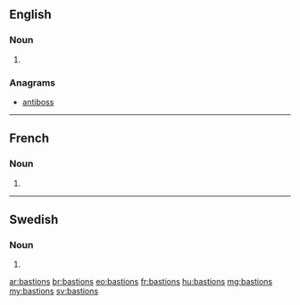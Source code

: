 ==English==

===Noun===
{{head|en|plural}}

# {{plural of|bastion|lang=en}}

===Anagrams===
* [[antiboss#English|antiboss]]

----

==French==

===Noun===
{{head|fr|plural}}

# {{plural of|bastion|lang=fr}}

----

==Swedish==

===Noun===
{{head|sv|noun form}}

# {{sv-noun-form-indef-gen|bastion}}

[[ar:bastions]]
[[br:bastions]]
[[eo:bastions]]
[[fr:bastions]]
[[hu:bastions]]
[[mg:bastions]]
[[my:bastions]]
[[sv:bastions]]
